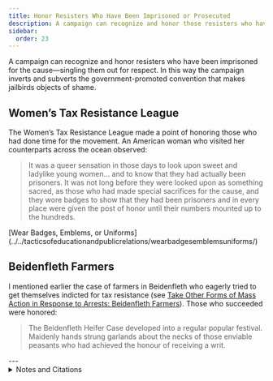 ```yaml
---
title: Honor Resisters Who Have Been Imprisoned or Prosecuted
description: A campaign can recognize and honor those resisters who have been imprisoned for the cause.
sidebar:
  order: 23
---
```


A campaign can recognize and honor resisters who have been imprisoned for the cause—singling them out for respect.
In this way the campaign inverts and subverts the government-promoted convention that makes jailbirds objects of shame.

## <Badge text="Example" size="medium" /> Women’s Tax Resistance League

The Women’s Tax Resistance League made a point of honoring those who had done time for the movement.
An American woman who visited her counterparts across the ocean observed:

> It was a queer sensation in those days to look upon sweet and ladylike young women… and to know that they had actually been prisoners.
> It was not long before they were looked upon as something sacred, as those who had made special sacrifices for the cause, and they wore badges to show that they had been prisoners and in every place were given the post of honor until their numbers mounted up to the hundreds.

<Aside type="note" title="See also">
[Wear Badges, Emblems, or Uniforms](../../tacticsofeducationandpublicrelations/wearbadgesemblemsuniforms/)
</Aside>

## <Badge text="Example" size="medium" /> Beidenfleth Farmers

I mentioned earlier the case of farmers in Beidenfleth who eagerly tried to get themselves indicted for tax resistance (see [Take Other Forms of Mass Action in Response to Arrests: Beidenfleth Farmers](../massresponsetoarrests/#-beidenfleth-farmers)).
Those who succeeded were honored:

> The Beidenfleth Heifer Case developed into a regular popular festival.
> Maidenly hands strung garlands about the necks of those enviable peasants who had achieved the honour of receiving a writ.

<Aside type="wikipedia" title="Wikipedia">
  <WikipediaBadge title="Women’s Tax Resistance League" url="https://en.wikipedia.org/wiki/Women%27s_Tax_Resistance_League" />
</Aside>
---

<details>
<summary>Notes and Citations</summary>

* Colby, Clara Bewick [“Suffragists and English Relief”](https://chroniclingamerica.loc.gov/lccn/sn83045433/1914-10-18/ed-1/seq-19/) <i>Washington Herald</i> 18 October 1914, p. 7
* von Salomon, Ernst <i>Fragebogen</i> (English translation, Doubleday, 1955), [p. 134](https://archive.org/details/fragebogenquesti00salo/page/134/mode/1up)

</details>

